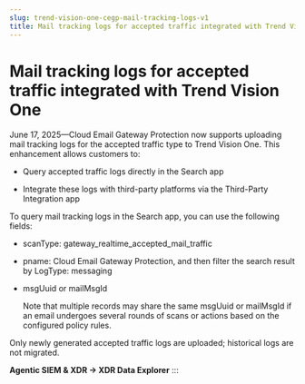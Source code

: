 ```yaml
---
slug: trend-vision-one-cegp-mail-tracking-logs-v1
title: Mail tracking logs for accepted traffic integrated with Trend Vision One
---
```

# Mail tracking logs for accepted traffic integrated with Trend Vision One

June 17, 2025—Cloud Email Gateway Protection now supports uploading mail tracking logs for the accepted traffic type to Trend Vision One. This enhancement allows customers to:

- Query accepted traffic logs directly in the Search app

- Integrate these logs with third-party platforms via the Third-Party Integration app

To query mail tracking logs in the Search app, you can use the following fields:

- scanType: gateway_realtime_accepted_mail_traffic

- pname: Cloud Email Gateway Protection, and then filter the search result by LogType: messaging

- msgUuid or mailMsgId

  Note that multiple records may share the same msgUuid or mailMsgId if an email undergoes several rounds of scans or actions based on the configured policy rules.

Only newly generated accepted traffic logs are uploaded; historical logs are not migrated.

**Agentic SIEM & XDR → XDR Data Explorer**
:::
